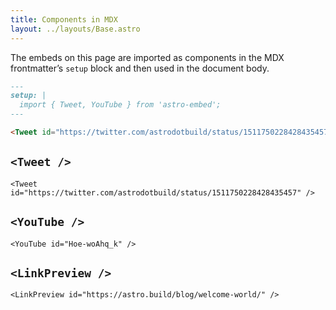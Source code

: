 ```yaml
---
title: Components in MDX
layout: ../layouts/Base.astro
---
```



The embeds on this page are imported as components in the MDX frontmatter’s `setup` block and then used in the document body.

```md
---
setup: |
  import { Tweet, YouTube } from 'astro-embed';
---

<Tweet id="https://twitter.com/astrodotbuild/status/1511750228428435457" />
```

## `<Tweet />`

    <Tweet id="https://twitter.com/astrodotbuild/status/1511750228428435457" />

## `<YouTube />`

    <YouTube id="Hoe-woAhq_k" />

## `<LinkPreview />`

    <LinkPreview id="https://astro.build/blog/welcome-world/" />
